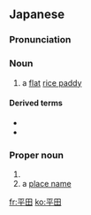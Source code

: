 ==Japanese==
{{DEFAULTSORT:ひらた}}
{{wikipedia|lang=ja}}
{{ja-kanjitab|ひら|た|yomi=k}}

===Pronunciation===
{{ja-pron|acc=0|ひらた|y=k}}

===Noun===
{{ja-noun|ひらた}}

# {{lb|ja|literal}} a [[flat]] [[rice paddy]]

====Derived terms====
* {{ja-r|平%田%舟|ひら%た%ぶね}}
* {{ja-r|平%田%海%亀|ヒラ%タ%ウミ%ガメ}}

===Proper noun===
{{ja-pos|proper|ひらた}}

# {{surname|lang=ja}}
# a [[place name]]

{{C|ja|Towns|Villages|Japan}}

[[fr:平田]]
[[ko:平田]]